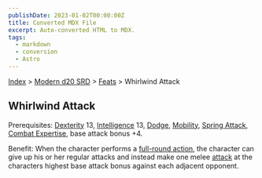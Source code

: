 ```yaml
---
publishDate: 2023-01-02T00:00:00Z
title: Converted MDX File
excerpt: Auto-converted HTML to MDX.
tags:
  - markdown
  - conversion
  - Astro
---
```


[Index](-index) > [Modern d20 SRD](modern-d20-srd-index) > [Feats](modern-d20-srd-feats-index) > Whirlwind Attack

## Whirlwind Attack

Prerequisites: [Dexterity](modern-d20-srd-basics-ability-scores) 13, [Intelligence](modern-d20-srd-basics-ability-scores) 13, [Dodge](modern-d20-srd-feats-dodge), [Mobility](modern-d20-srd-feats-mobility), [Spring
Attack](modern-d20-srd-feats-spring-attack), [Combat Expertise](modern-d20-srd-feats-combat-expertise), base attack bonus +4.

Benefit: When the character performs a [full-round
action](modern-d20-srd-combat-full-round-actions), the character can give up his or her regular attacks and instead make one melee [attack](modern-d20-srd-combat-attack-actions) at the characters highest base attack bonus against each adjacent opponent.
